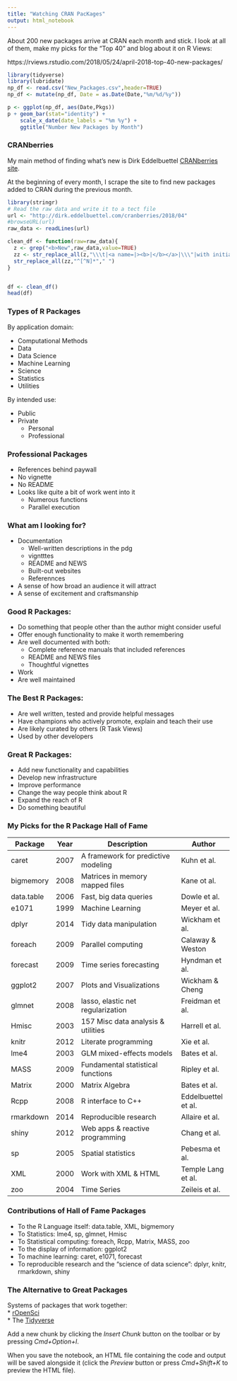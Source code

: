 ```yaml
---
title: "Watching CRAN PacKages"
output: html_notebook
---
```

About 200 new packages arrive at CRAN each month and stick. I look at all of them, make my picks for the "Top 40" and blog about it on R Views:

https://rviews.rstudio.com/2018/05/24/april-2018-top-40-new-packages/

```r
library(tidyverse)
library(lubridate)
np_df <- read.csv("New_Packages.csv",header=TRUE)
np_df <- mutate(np_df, Date = as.Date(Date,"%m/%d/%y"))
```


```r
p <- ggplot(np_df, aes(Date,Pkgs))
p + geom_bar(stat="identity") + 
    scale_x_date(date_labels = "%m %y") + 
    ggtitle("Number New Packages by Month")
```


### CRANberries

My main method of finding what's new is Dirk Eddelbuettel [CRANberries site](http://dirk.eddelbuettel.com/cranberries/).

At the beginning of every month, I scrape the site to find new packages added to CRAN during the previous month.

```r
library(stringr)
# Read the raw data and write it to a tect file
url <- "http://dirk.eddelbuettel.com/cranberries/2018/04"
#browseURL(url)
raw_data <- readLines(url)

clean_df <- function(raw=raw_data){
  z <- grep("<b>New",raw_data,value=TRUE)
  zz <- str_replace_all(z,"\\\t|<a name=|><b>|</b></a>|\\\"|with initial version"," ")
  str_replace_all(zz,"^[^N]*"," ")
}


df <- clean_df()
head(df)
```

### Types of R Packages

By application domain: 

* Computational Methods    
* Data    
* Data Science    
* Machine Learning    
* Science     
* Statistics    
* Utilities    

By intended use:

* Public  
* Private  
   + Personal   
   + Professional  

### Professional Packages

* References behind paywall    
* No vignette    
* No README    
* Looks like quite a bit of work went into it    
   * Numerous functions    
   * Parallel execution    

### What am I looking for?

* Documentation   
   + Well-written descriptions in the pdg
   + vigntttes 
   + README and NEWS
   + Built-out websites
   + Referennces
* A sense of how broad an audience it will attract
* A sense of excitement and craftsmanship


### Good R Packages:    

* Do something that people other than the author might consider useful      
* Offer enough functionality to make it worth remembering       
* Are well documented with both:   
   + Complete reference manuals that included references
   + README and NEWS files
   + Thoughtful vignettes   
* Work   
* Are well maintained   

### The Best R Packages:

* Are well written, tested and provide helpful messages 
* Have champions who actively promote, explain and teach their use   
* Are likely curated by others (R Task Views)   
* Used by other developers   

### Great R Packages:

* Add new functionality and capabilities    
* Develop new infrastructure   
* Improve performance    
* Change the way people think about R   
* Expand the reach of R  
* Do something beautiful


### My Picks for the R Package Hall of Fame


Package   | Year| Description                         | Author
----------|-----|-------------------------------------|-----------------    
caret     | 2007| A framework for predictive modeling | Kuhn et al.
bigmemory | 2008| Matrices in memory mapped files     | Kane ot al.
data.table| 2006| Fast, big data queries              | Dowle et al.
e1071     | 1999| Machine Learning                    | Meyer et al.
dplyr     | 2014| Tidy data manipulation              | Wickham et al.
foreach   | 2009| Parallel computing                  | Calaway & Weston
forecast  | 2009| Time series forecasting             | Hyndman et al.
ggplot2   | 2007| Plots and Visualizations            | Wickham & Cheng
glmnet    | 2008| lasso, elastic net regularization   | Freidman et al.
Hmisc     | 2003| 157 Misc data analysis & utilities  | Harrell et al.
knitr     | 2012| Literate programming                | Xie et al.
lme4      | 2003| GLM mixed-effects models            | Bates et al.
MASS      | 2009| Fundamental statistical functions   | Ripley et al.
Matrix    | 2000| Matrix Algebra                      | Bates et al.
Rcpp      | 2008| R interface to C++                  | Eddelbuettel et al.
rmarkdown | 2014| Reproducible research               | Allaire et al.
shiny     | 2012| Web apps & reactive programming     | Chang et al.
sp        | 2005| Spatial statistics                  | Pebesma et al.
XML       | 2000| Work with XML & HTML                | Temple Lang et al.
zoo       | 2004| Time Series                         | Zeileis et al.

### Contributions of Hall of Fame Packages

* To the R Language itself: data.table, XML, bigmemory
* To Statistics: lme4, sp, glmnet, Hmisc
* To Statistical computing: foreach, Rcpp, Matrix, MASS, zoo
* To the display of information: ggplot2
* To machine learning: caret, e1071, forecast
* To reproducible research and the "science of data science": dplyr, knitr, rmarkdown, shiny

### The Alternative to Great Packages

Systems of packages that work together:   
* [rOpenSci](https://ropensci.org/)    
* The [Tidyverse](https://www.tidyverse.org/)    




Add a new chunk by clicking the *Insert Chunk* button on the toolbar or by pressing *Cmd+Option+I*.

When you save the notebook, an HTML file containing the code and output will be saved alongside it (click the *Preview* button or press *Cmd+Shift+K* to preview the HTML file). 


